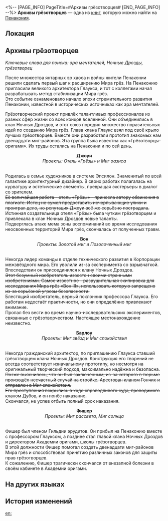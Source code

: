 <%-- [PAGE_INFO]
PageTitle=#Архивы грёзотворцев#
[END_PAGE_INFO] --%>
{{Дополнить}}
{{Книга Инфобокс
|id           = 343
|partIds      = 190640
|Название     = 
|Изображение  = Предмет Книга Пенакония.png
|Мир          = Пенакония
|Томов        = 1
|Автор        = <!--нужно добавить-->
|Описание     = Архив исторических данных о грёзотворцах прошлого. Правда не должна быть забыта.
|Том1         = {{tx}}
|Источник1    = {{tx|Отсутствует источник}}
|Персонажи    = 
|Фракции      = 
}}
'''Архивы грёзотворцев''' — одна из [[Книги|книг]], которую можно найти на [[Пенакония]].

==Локация==
{{Отметка карты|<!--название карты-->|<!--id отметки-->}}

==Архивы грёзотворцев==
''Ключевые слова для поиска: эра мечтателей, Ночные Дрозды, грёзотворец''

После множества янтарных эр хаоса и войны жители Пенаконии решили сделать первый шаг к расширению Мира грёз. На Пенаконию пригласили великого архитектора Глаукса, и тот с коллегами начал разрабатывать метод стабилизации Мира грёз.<br />
Это событие ознаменовало начало эпохи стремительного развития Пенаконии, известной в исторических источниках как эра мечтателей.

Грёзотворческий проект привлёк талантливых профессионалов из разных сфер жизни со всех концов вселенной. Они объединились в клан Ночных Дроздов, и этот союз породил множество поразительных идей по созданию Мира грёз. Глава клана Глаукс взял под своё крыло лучших грёзотворцев. Вместе они разработали прототип знакомых нам двенадцати миг-районов. Эта группа была известна как «Грёзотворцы-оригами». Их труды остались на Пенаконии и по сей день.


<div align="center">'''Джоуи'''<br />
''Проекты: Отель «Грёзы» и Миг оазиса''</div><br />Родилась в семье художников в системе Эпсилон. Знаменитый по всей галактике архитектурный дизайнер. В своих работах полагалась на курватуру и эстетические элементы, превращая экстерьеры в диалог со зрителем.<br /><s>Её величайшая работа - отель «Грёзы» - принесла автору обвинения в плагиате. Истец не сумел предоставить исчерпывающие улики и проиграл дело, но репутация Джоуи всё же серьёзно пострадала.</s><br />Истинная создательница отеля «Грёзы» была чутким грёзотворцем и привлекала в клан Ночных Дроздов новые таланты.<br />
Подверглась атаке мема зоны воспоминаний во время исследования неосвоенных территорий Мира грёз, скончалась от полученных травм.


<div align="center">'''Вон'''<br />
''Проекты: Золотой миг и Позолоченный миг ''</div><br />Некогда лидер команды в отделе технического развития в Корпорации межзвёздного мира. Его уволили из-за эксперимента со взрывчаткой. Впоследствии он присоединился к клану Ночных Дроздов.<br /><s>Этот безумный изобретатель известен своими странными изобретениями. Самое известное - разрушительная экипировка для исследования Мира грёз «Вон III», использовать которую запрещено из-за серьёзной угрозы безопасности.</s><br />Блестящий изобретатель, верный поклонник профессора Глаукса. Его работам недостаёт практичности, но они определённо привлекают внимание.<br />
Пропал без вести во время научно-исследовательских экспериментов, связанных с грёзотворчеством. Настоящее местонахождение неизвестно.


<div align="center">'''Барлоу'''<br />
''Проекты: Миг звёзд и Миг спокойствия''</div><br />Некогда гражданский архитектор, по приглашению Глаукса ставший грёзотворцем клана Ночных Дроздов. Конструкция его творений не всегда соответствует изначальному прототипу, но несмотря на оригинальный творческий подход, максимально надёжна и безопасна.<br /><s>Позже выяснилось, что он был заключённым, из-за которого в тюрьме произошёл несчастный случай на стройке. Арестован кланом Гончих и отправлен в Миг спокойствия.</s><br /><s>Его преступления вскрылись в ходе справедливого суда, проводимого кланом Дубов, и он понёс наказание.</s><br />Скончался, не успев отбыть полный срок наказания.


<div align="center">'''Фишер'''<br />
''Проекты: Миг рассвета, Миг солнца''</div><br />Фишер был членом Гильдии эрудитов. Он прибыл на Пенаконию вместе с профессором Глауксом, а позднее стал главой клана Ночных Дроздов и директором Академии оригами, школы грёзотворцев.<br />
В этой должности Фишер помогал создать двенадцати миг-районов Мира грёз и способствовал принятию различных законов для защиты прав грёзотворцев.<br />
К сожалению, Фишер трагически скончался от внезапной болезни в своём кабинете в Академии оригами.

==На других языках==
{{На других языках
|en   = ''The Dreamweaver Archives''
|zhs  = 《筑梦师档案记录》
|zht  = 《築夢師檔案紀錄》
|ja   = 『ドリームメーカーアーカイブ』
|ko   = ≪꿈 건축가 아카이브≫
|es   = «Los archivos del Soñador»
|fr   = ''Journal d'un Tisserêve''
|ru   = Архивы грёзотворцев
|th   = "บันทึกเอกสารนักสร้างฝัน"
|vi   = Ghi Chép Về Kiến Trúc Sư Xây Mộng
|de   = „Das Traumwerker-Archiv“
|id   = "Arsip Pembangun Mimpi"
|pt   = "Os Arquivos dos Tece-Sonhos"
}}

==История изменений==
{{История изменений|3.5}}

[[en:]]
